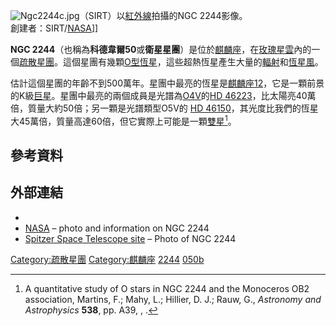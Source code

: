 {{Short description|位於麒麟座，是玫瑰星雲內的一個疏散星團。}}
{{Infobox open cluster
| image = File:Rosette Nebula in Monoceros.jpg
|caption= 
| name  = [[NGC天體表|NGC]] 2244
| type  = [[疏散星團|疏散星團]]<ref name="simbad"/>
| epoch = [[J2000|J2000]]
| ra = {{RA|6|31|54}}<ref name="simbad">{{cite simbad
  | title=NGC 2244
  | access-date=2007-04-20}}</ref>
| dec      = {{DEC|+4|56}}<ref name="simbad" />
| dist_ly  = 5.2 [[光年|kly]] 
| dist_pc  = 
| appmag_v = 4.8<ref name="simbad" />
| size_v   = 24′
| radius_ly = 18 [[光年|ly]]<ref>distance × sin( angular diameter / 2 )</ref>
| absmag_v = 
| constellation = [[麒麟座|麒麟座]]
| notes = 
| names = [[科德韋爾深空天體表|科德韋爾]] 50、衛星星團<ref>{{Cite web|title=The Rosette Nebula In Hubble Palette.|url=https://skyandtelescope.org/online-gallery/the-rosette-nebula-in-hubble-palette/|access-date=2020-06-23|website=Sky & Telescope|language=en-US|archive-date=2020-11-12|archive-url=https://web.archive.org/web/20201112195244/https://skyandtelescope.org/online-gallery/the-rosette-nebula-in-hubble-palette/}}</ref> [[NGC天體表|NGC]] 2239<ref name=":0">{{Cite web|url=http://haroldcorwin.net/ngcic/ngcnotes.all|title=Notes on the NGC objects, particularly those missing, misidentified, or otherwise unusual (ngcnotes.all).|website=Historically-aware NGC/IC Positions and Notes|access-date=2019-08-11|archive-date=2018-01-30|archive-url=https://web.archive.org/web/20180130185802/http://haroldcorwin.net/ngcic/ngcnotes.all}}</ref>、[[科林德目錄|Cr]] 99
}}

[[Image:Ngc2244c.jpg|thumb]]（SIRT）以[[紅外線|紅外線]]拍攝的NGC 2244影像。<br/>創建者：SIRT/[[NASA|NASA]]]]

'''NGC 2244'''（也稱為'''科德韋爾50'''或'''衛星星團'''）是位於[[麒麟座|麒麟座]]，在[[玫瑰星雲|玫瑰星雲]]內的一個[[疏散星團|疏散星團]]。這個星團有幾顆[[O型恆星|O型恆星]]，這些超熱恆星產生大量的[[輻射|輻射]]和[[恆星風|恆星風]]。

估計這個星團的年齡不到500萬年。星團中最亮的恆星是[[麒麟座12|麒麟座12]]，它是一顆前景的K級[[巨星|巨星]]。星團中最亮的兩個成員是光譜為[[O型主序星|O4V]]的[[HD_46223|HD 46223]]，比太陽亮40萬倍，質量大約50倍；另一顆是光譜類型O5V的 [[HD_46150|HD 46150]]，其光度比我們的恆星大45萬倍，質量高達60倍，但它實際上可能是一顆[[雙星|雙星]]<ref name=Martins2012>A quantitative study of O stars in NGC 2244 and the Monoceros OB2 association, Martins, F.; Mahy, L.; Hillier, D. J.; Rauw, G., ''Astronomy and Astrophysics'' '''538''', pp. A39, {{bibcode|2012A&A...538A..39M}}, {{doi|10.1051/0004-6361/201117458}}.</ref>。

== 參考資料 ==
{{reflist}}

== 外部連結 ==
*{{commonscat-inline}}
*[http://www.nasa.gov/mission_pages/spitzer/multimedia/pia09267b.html NASA] {{Wayback|url=http://www.nasa.gov/mission_pages/spitzer/multimedia/pia09267b.html |date=20081027095717 }} – photo and information on NGC 2244
*[https://web.archive.org/web/20080408054831/http://gallery.spitzer.caltech.edu/Imagegallery/image.php?image_name=ssc2007-08a Spitzer Space Telescope site] – Photo of NGC 2244
{{WikiSky|z=9}}

{{Catalogs|NGC=2244|C=50|Collinder=99|NGC2=2239}}
{{模板:科德韦尔天体}}
{{Ngc25}}

[[Category:疏散星團|Category:疏散星團]]
[[Category:麒麟座|Category:麒麟座]]
[[Category:NGC天體|2244]]
[[Category:科德韋爾天體|050b]]